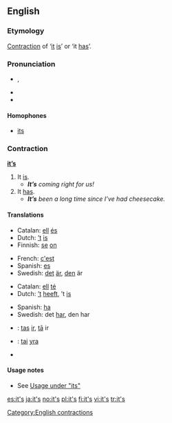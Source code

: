 ==English==

===Etymology===
[[Contraction]] of ‘[[it]] [[is]]’ or ‘it [[has]]’.

===Pronunciation===
* {{IPA|/ɪts/}}, {{SAMPA|/Its/}}
* {{audio|en-us-it's.ogg|Audio (US)}}
* {{rhymes|ɪts}}

====Homophones====
* [[its]]

===Contraction===
'''[[it]][[’s]]'''

# It [[is]].
#* '''''It’s''' coming right for us!''
# It [[has]].
#* '''''It’s''' been a long time since I’ve had cheesecake.''

====Translations====
{{trans-top|it is}}
* Catalan: [[ell]] [[és]]
* Dutch: [[’t]] [[is]]
* Finnish: [[se]] [[on]]
{{trans-mid}}
* French: [[c'est]]
* Spanish: [[es]]
* Swedish: [[det]] [[är]], [[den]] är
{{trans-bottom}}

{{trans-top|it has}}
* Catalan: [[ell]] [[té]]
* Dutch: [[’t]] [[heeft]], ’t [[is]]
{{trans-mid}}
* Spanish: [[ha]]
* Swedish: det [[har]], den har
{{trans-bottom}}

{{checktrans-top}}
* {{ttbc|Latvian}}: [[tas]] [[ir]], [[tā]] ir
* {{ttbc|Lithuanian}}: [[tai]] [[yra]]
{{trans-mid}}
* {{ttbc|Swedish}}
{{trans-bottom}}

====Usage notes====
* See [[its#Usage notes|Usage under "its"]]

[[Category:English contractions]]

[[es:it's]]
[[ja:it's]]
[[no:it's]]
[[pl:it's]]
[[fi:it's]]
[[vi:it's]]
[[tr:it's]]